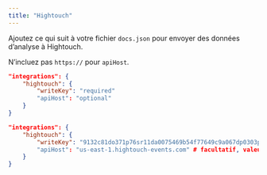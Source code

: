 ```yaml
---
title: "Hightouch"
---
```


Ajoutez ce qui suit à votre fichier `docs.json` pour envoyer des données d’analyse à Hightouch.

<Info>

  N’incluez pas `https://` pour `apiHost`.

</Info>

<CodeGroup>

```json Options d’analyse dans docs.json
"integrations": {
    "hightouch": {
        "writeKey": "required"
        "apiHost": "optional"
    }
}
```

```json Exemple
"integrations": {
    "hightouch": {
        "writeKey": "9132c81do371p76sr11da0075469b54f77649c9a067dp0303p56q0q64n072336"
        "apiHost": "us-east-1.hightouch-events.com" # facultatif, valeur par défaut : `us-east-1.hightouch-events.com`
    }
}
```

</CodeGroup>